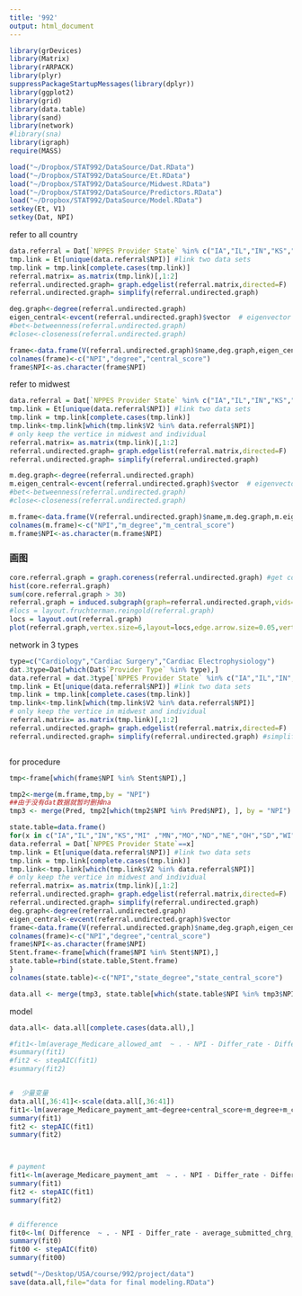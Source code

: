 ```yaml
---
title: '992'
output: html_document
---
```




```r
library(grDevices)
library(Matrix)
library(rARPACK)
library(plyr)
suppressPackageStartupMessages(library(dplyr))
library(ggplot2)
library(grid)
library(data.table)
library(sand) 
library(network)
#library(sna)
library(igraph)
require(MASS)

```




```r
load("~/Dropbox/STAT992/DataSource/Dat.RData")
load("~/Dropbox/STAT992/DataSource/Et.RData")
load("~/Dropbox/STAT992/DataSource/Midwest.RData")
load("~/Dropbox/STAT992/DataSource/Predictors.RData")
load("~/Dropbox/STAT992/DataSource/Model.RData")
setkey(Et, V1) 
setkey(Dat, NPI) 
```

 
refer to all country

```r
data.referral = Dat[`NPPES Provider State` %in% c("IA","IL","IN","KS","MI" ,"MN","MO","ND","NE","OH","SD","WI")]
tmp.link = Et[unique(data.referral$NPI)] #link two data sets
tmp.link = tmp.link[complete.cases(tmp.link)] 
referral.matrix= as.matrix(tmp.link)[,1:2]
referral.undirected.graph= graph.edgelist(referral.matrix,directed=F)
referral.undirected.graph= simplify(referral.undirected.graph) 
```



```r
deg.graph<-degree(referral.undirected.graph)
eigen_central<-evcent(referral.undirected.graph)$vector  # eigenvector centrality score
#bet<-betweenness(referral.undirected.graph)
#close<-closeness(referral.undirected.graph)
```


```r
frame<-data.frame(V(referral.undirected.graph)$name,deg.graph,eigen_central)
colnames(frame)<-c("NPI","degree","central_score")
frame$NPI<-as.character(frame$NPI)
```




refer to midwest 


```r
data.referral = Dat[`NPPES Provider State` %in% c("IA","IL","IN","KS","MI" ,"MN","MO","ND","NE","OH","SD","WI")]
tmp.link = Et[unique(data.referral$NPI)] #link two data sets
tmp.link = tmp.link[complete.cases(tmp.link)] 
tmp.link<-tmp.link[which(tmp.link$V2 %in% data.referral$NPI)]  
# only keep the vertice in midwest and individual
referral.matrix= as.matrix(tmp.link)[,1:2]
referral.undirected.graph= graph.edgelist(referral.matrix,directed=F)
referral.undirected.graph= simplify(referral.undirected.graph) 
```


```r
m.deg.graph<-degree(referral.undirected.graph)
m.eigen_central<-evcent(referral.undirected.graph)$vector  # eigenvector centrality score
#bet<-betweenness(referral.undirected.graph)
#close<-closeness(referral.undirected.graph)
```

```r
m.frame<-data.frame(V(referral.undirected.graph)$name,m.deg.graph,m.eigen_central)
colnames(m.frame)<-c("NPI","m_degree","m_central_score")
m.frame$NPI<-as.character(m.frame$NPI)
```






###  画图

```r
core.referral.graph = graph.coreness(referral.undirected.graph) #get core
hist(core.referral.graph)
sum(core.referral.graph > 30)
referral.graph = induced.subgraph(graph=referral.undirected.graph,vids=V(referral.undirected.graph)[core.referral.graph>30])
#locs = layout.fruchterman.reingold(referral.graph)
locs = layout.out(referral.graph)
plot(referral.graph,vertex.size=6,layout=locs,edge.arrow.size=0.05,vertex.label=NA, main = "Network Graph")
```

network in 3 types

```r
type=c("Cardiology","Cardiac Surgery","Cardiac Electrophysiology")
dat.3type=Dat[which(Dat$`Provider Type` %in% type),]
data.referral = dat.3type[`NPPES Provider State` %in% c("IA","IL","IN","KS","MI" ,"MN","MO","ND","NE","OH","SD","WI")]
tmp.link = Et[unique(data.referral$NPI)] #link two data sets
tmp.link = tmp.link[complete.cases(tmp.link)] 
tmp.link<-tmp.link[which(tmp.link$V2 %in% data.referral$NPI)]  
# only keep the vertice in midwest and individual
referral.matrix= as.matrix(tmp.link)[,1:2]
referral.undirected.graph= graph.edgelist(referral.matrix,directed=F)
referral.undirected.graph= simplify(referral.undirected.graph) #simplify the graph



```


for procedure


```r

tmp<-frame[which(frame$NPI %in% Stent$NPI),]

tmp2<-merge(m.frame,tmp,by = "NPI")
##由于没有dat数据就暂时删掉na
tmp3 <- merge(Pred, tmp2[which(tmp2$NPI %in% Pred$NPI), ], by = "NPI")
```



```r
state.table=data.frame()
for(x in c("IA","IL","IN","KS","MI" ,"MN","MO","ND","NE","OH","SD","WI")){
data.referral = Dat[`NPPES Provider State`==x]
tmp.link = Et[unique(data.referral$NPI)] #link two data sets
tmp.link = tmp.link[complete.cases(tmp.link)] 
tmp.link<-tmp.link[which(tmp.link$V2 %in% data.referral$NPI)]  
# only keep the vertice in midwest and individual
referral.matrix= as.matrix(tmp.link)[,1:2]
referral.undirected.graph= graph.edgelist(referral.matrix,directed=F)
referral.undirected.graph= simplify(referral.undirected.graph) 
deg.graph<-degree(referral.undirected.graph)
eigen_central<-evcent(referral.undirected.graph)$vector
frame<-data.frame(V(referral.undirected.graph)$name,deg.graph,eigen_central)
colnames(frame)<-c("NPI","degree","central_score")
frame$NPI<-as.character(frame$NPI)
Stent.frame<-frame[which(frame$NPI %in% Stent$NPI),]
state.table=rbind(state.table,Stent.frame)
}
colnames(state.table)<-c("NPI","state_degree","state_central_score")

```


```r
data.all <- merge(tmp3, state.table[which(state.table$NPI %in% tmp3$NPI), ], by = "NPI")
```

model

```r

data.all<- data.all[complete.cases(data.all),]

#fit1<-lm(average_Medicare_allowed_amt  ~ . - NPI - Differ_rate - Difference - average_Medicare_payment_amt, tmp)
#summary(fit1)
#fit2 <- stepAIC(fit1)
#summary(fit2)


#  少量变量
data.all[,36:41]<-scale(data.all[,36:41])
fit1<-lm(average_Medicare_payment_amt~degree+central_score+m_degree+m_central_score+state_degree+state_central_score, data.all)
summary(fit1)
fit2 <- stepAIC(fit1)
summary(fit2)



# payment
fit1<-lm(average_Medicare_payment_amt  ~ . - NPI - Differ_rate - Difference  - average_Medicare_allowed_amt -nppes_provider_zip, data.all)
summary(fit1)
fit2 <- stepAIC(fit1)
summary(fit2)


# difference
fit0<-lm( Difference  ~ . - NPI - Differ_rate - average_submitted_chrg_amt -average_Medicare_payment_amt  - nppes_provider_zip, data.all)
summary(fit0)
fit00 <- stepAIC(fit0)
summary(fit00)


```


```r
setwd("~/Desktop/USA/course/992/project/data")
save(data.all,file="data for final modeling.RData")
```